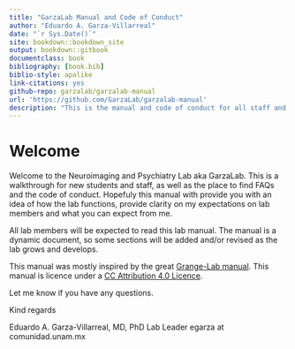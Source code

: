 ```yaml
--- 
title: "GarzaLab Manual and Code of Conduct"
author: "Eduardo A. Garza-Villarreal"
date: "`r Sys.Date()`"
site: bookdown::bookdown_site
output: bookdown::gitbook
documentclass: book
bibliography: [book.bib]
biblio-style: apalike
link-citations: yes
github-repo: garzalab/garzalab-manual
url: 'https://github.com/GarzaLab/garzalab-manual'
description: "This is the manual and code of conduct for all staff and students at the GarzaLab"
---
```


# Welcome

Welcome to the Neuroimaging and Psychiatry Lab aka GarzaLab. 
This is a walkthrough for new students and staff, as well as the place to find FAQs and the code of conduct. Hopefuly this manual with provide you with an idea of how the lab functions, provide clarity on my expectations on lab members and what you can expect from me.

All lab members will be expected to read this lab manual. The manual is a dynamic document, so some sections will be added and/or revised as the lab grows and develops. 

This manual was mostly inspired by the great [Grange-Lab manual](https://bookdown.org/JimGrange/Grange-lab-manual/intro.html). This manual is licence under a [CC Attribution 4.0 Licence](https://creativecommons.org/licenses/by/4.0/).

Let me know if you have any questions.

Kind regards

Eduardo A. Garza-Villarreal, MD, PhD
Lab Leader
egarza at comunidad.unam.mx
